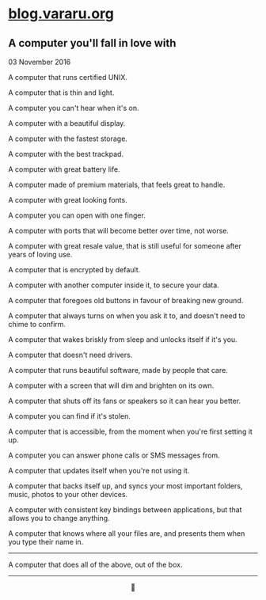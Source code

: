 # [blog.vararu.org](/)

## A computer you'll fall in love with

<time dateTime="2016-11-03">03 November 2016</time>

A computer that runs certified UNIX.

A computer that is thin and light.

A computer you can't hear when it's on.

A computer with a beautiful display.

A computer with the fastest storage.

A computer with the best trackpad.

A computer with great battery life.

A computer made of premium materials, that feels great to handle.

A computer with great looking fonts.

A computer you can open with one finger.

A computer with ports that will become better over time, not worse.

A computer with great resale value, that is still useful for someone after years of loving use.

A computer that is encrypted by default.

A computer with another computer inside it, to secure your data.

A computer that foregoes old buttons in favour of breaking new ground.

A computer that always turns on when you ask it to, and doesn't need to chime to confirm.

A computer that wakes briskly from sleep and unlocks itself if it's you.

A computer that doesn't need drivers.

A computer that runs beautiful software, made by people that care.

A computer with a screen that will dim and brighten on its own.

A computer that shuts off its fans or speakers so it can hear you better.

A computer you can find if it's stolen.

A computer that is accessible, from the moment when you're first setting it up.

A computer you can answer phone calls or SMS messages from.

A computer that updates itself when you're not using it.

A computer that backs itself up, and syncs your most important folders, music, photos to your other devices.

A computer with consistent key bindings between applications, but that allows you to change anything.

A computer that knows where all your files are, and presents them when you type their name in.

---

A computer that does all of the above, out of the box.

---

<p align="center"></p>
